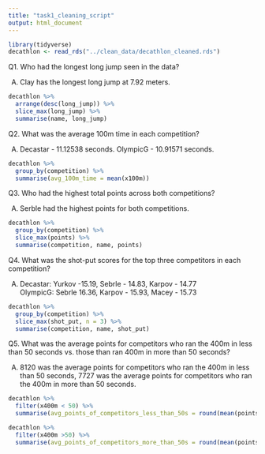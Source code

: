 ```yaml
---
title: "task1_cleaning_script"
output: html_document
---
```


```r
library(tidyverse)
decathlon <- read_rds("../clean_data/decathlon_cleaned.rds")
```


Q1. Who had the longest long jump seen in the data?

A.  Clay has the longest long jump at 7.92 meters.

```r
decathlon %>% 
  arrange(desc(long_jump)) %>% 
  slice_max(long_jump) %>% 
  summarise(name, long_jump)
```

Q2. What was the average 100m time in each competition?

A.  Decastar - 11.12538 seconds.
    OlympicG - 10.91571 seconds.

```r
decathlon %>% 
  group_by(competition) %>% 
  summarise(avg_100m_time = mean(x100m))
```

Q3. Who had the highest total points across both competitions?

A.  Serble had the highest points for both competitions.

```r
decathlon %>% 
  group_by(competition) %>% 
  slice_max(points) %>% 
  summarise(competition, name, points)
```

Q4. What was the shot-put scores for the top three competitors in each competition?

A.  Decastar:	Yurkov -15.19, Sebrle -	14.83, Karpov -	14.77		
    OlympicG:	Sebrle	16.36, Karpov -	15.93, Macey - 15.73	

```r
decathlon %>% 
  group_by(competition) %>%
  slice_max(shot_put, n = 3) %>% 
  summarise(competition, name, shot_put)
```

Q5. What was the average points for competitors who ran the 400m in less than 50 seconds vs. those than ran 400m in more than 50 seconds?

A.  8120 was the average points for competitors who ran the 400m in less than 50 seconds,
    7727 was the average points for competitors who ran the 400m in more than 50 seconds.
    

```r
decathlon %>% 
  filter(x400m < 50) %>%
  summarise(avg_points_of_competitors_less_than_50s = round(mean(points)))

decathlon %>% 
  filter(x400m >50) %>% 
  summarise(avg_points_of_competitors_more_than_50s = round(mean(points)))
```
